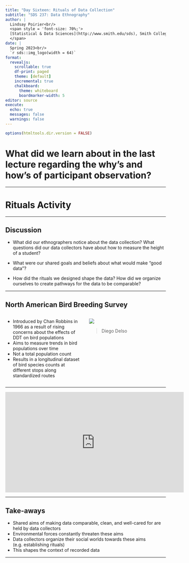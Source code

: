 ```yaml
---
title: "Day Sixteen: Rituals of Data Collection"
subtitle: "SDS 237: Data Ethnography"
author: |
  Lindsay Poirier<br/>
  <span style = 'font-size: 70%;'>
  [Statistical & Data Sciences](http://www.smith.edu/sds), Smith College<br/>
  </span>
date: |
  Spring 2023<br/>
  `r sds::img_logo(width = 64)`
format: 
  revealjs:
    scrollable: true
    df-print: paged
    theme: [default]
    incremental: true
    chalkboard:
      theme: whiteboard
      boardmarker-width: 5
editor: source
execute:
  echo: true
  messages: false
  warnings: false
---
```



```r
options(htmltools.dir.version = FALSE)
```


# What did we learn about in the last lecture regarding the why's and how's of participant observation?


---

# Rituals Activity

---

## Discussion

- What did our ethnographers notice about the data collection? What questions did our data collectors have about how to measure the height of a student?

- What were our shared goals and beliefs about what would make "good data"?

- How did the rituals we designed shape the data? How did we organize ourselves to create pathways for the data to be comparable? 


---

## North American Bird Breeding Survey

:::: {.columns}

::: {.column width="50%"}

- Introduced by Chan Robbins in 1966 as a result of rising concerns about the effects of DDT on bird populations
- Aims to measure trends in bird populations over time
- Not a total population count
- Results in a longitudinal dataset of bird species counts at different stops along standardized routes

:::

::: {.column width="50%"}

![](https://upload.wikimedia.org/wikipedia/commons/thumb/5/50/Orop%C3%A9ndola_enmascarada_%28Oriolus_larvatus%29%2C_parque_nacional_Kruger%2C_Sud%C3%A1frica%2C_2018-07-25%2C_DD_44.jpg/220px-Orop%C3%A9ndola_enmascarada_%28Oriolus_larvatus%29%2C_parque_nacional_Kruger%2C_Sud%C3%A1frica%2C_2018-07-25%2C_DD_44.jpg)

> Diego Delso

:::
:::

---

<iframe width="560" height="315" src="https://www.youtube.com/embed/QeUbwr3-DCg" title="YouTube video player" frameborder="0" allow="accelerometer; autoplay; clipboard-write; encrypted-media; gyroscope; picture-in-picture; web-share" allowfullscreen></iframe>

---

## Take-aways

- Shared aims of making data comparable, clean, and well-cared for are held by data collectors
- Environmental forces constantly threaten these aims
- Data collectors organize their social worlds towards these aims (e.g. establishing rituals)
- This shapes the context of recorded data

--- 






  

